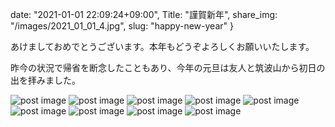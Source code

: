 date: "2021-01-01 22:09:24+09:00",
Title: "謹賀新年",
share_img: "/images/2021_01_01_4.jpg",
slug: "happy-new-year"
}

あけましておめでとうございます。本年もどうぞよろしくお願いいたします。

昨今の状況で帰省を断念したこともあり、今年の元旦は友人と筑波山から初日の出を拝みました。

<img src="/images/2021_01_01_1.jpg" alt="post image" />
<img src="/images/2021_01_01_2.jpg" alt="post image" />
<img src="/images/2021_01_01_3.jpg" alt="post image" />
<img src="/images/2021_01_01_4.jpg" alt="post image" />
<img src="/images/2021_01_01_5.jpg" alt="post image" />
<img src="/images/2021_01_01_6.jpg" alt="post image" />
<img src="/images/2021_01_01_7.jpg" alt="post image" />
<img src="/images/2021_01_01_8.jpg" alt="post image" />
<img src="/images/2021_01_01_9.jpg" alt="post image" />